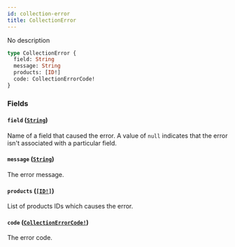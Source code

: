 ```yaml
---
id: collection-error
title: CollectionError
---
```


No description

```graphql
type CollectionError {
  field: String
  message: String
  products: [ID!]
  code: CollectionErrorCode!
}
```

### Fields

#### `field` ([`String`](../../../developer/api-reference/scalars/string))

Name of a field that caused the error. A value of `null` indicates that the error isn't associated with a particular field.

#### `message` ([`String`](../../../developer/api-reference/scalars/string))

The error message.

#### `products` ([`[ID!]`](../../../developer/api-reference/scalars/id))

List of products IDs which causes the error.

#### `code` ([`CollectionErrorCode!`](../../../developer/api-reference/enums/collection-error-code))

The error code.
